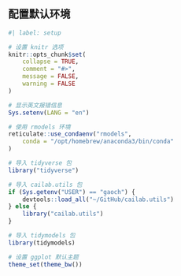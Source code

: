 ## 配置默认环境

```r
#| label: setup

# 设置 knitr 选项
knitr::opts_chunk$set(
    collapse = TRUE,
    comment = "#>",
    message = FALSE,
    warning = FALSE
)

# 显示英文报错信息
Sys.setenv(LANG = "en")

# 使用 rmodels 环境
reticulate::use_condaenv("rmodels",
    conda = "/opt/homebrew/anaconda3/bin/conda"
)

# 导入 tidyverse 包
library("tidyverse")

# 导入 cailab.utils 包
if (Sys.getenv("USER") == "gaoch") {
    devtools::load_all("~/GitHub/cailab.utils")
} else {
    library("cailab.utils")
}

# 导入 tidymodels 包
library(tidymodels)

# 设置 ggplot 默认主题
theme_set(theme_bw())
```

